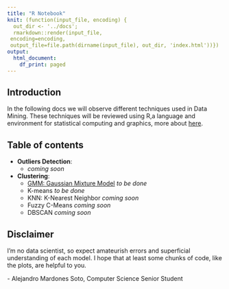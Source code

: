 ```yaml
---
title: "R Notebook"
knit: (function(input_file, encoding) {
  out_dir <- '../docs';
  rmarkdown::render(input_file,
 encoding=encoding,
 output_file=file.path(dirname(input_file), out_dir, 'index.html'))})
output:
  html_document:
    df_print: paged
---
```


## Introduction

In the following docs we will observe different techniques used in Data Mining. These techniques will be reviewed using R,a language and environment for statistical computing and graphics, more about [here](https://www.r-project.org/about.html).

## Table of contents

- **Outliers Detection**:
  * *coming soon*

- **Clustering**:
  * [GMM: Gaussian Mixture Model](./docs/gmm.html) *to be done*
  * K-means *to be done*
  * KNN: K-Nearest Neighbor *coming soon*
  * Fuzzy C-Means *coming soon*
  * DBSCAN *coming soon*
  
## Disclaimer

I'm no data scientist, so expect amateurish errors and superficial understanding of each model. I hope that at least some chunks of code, like the plots, are helpful to you.

\- Alejandro Mardones Soto, Computer Science Senior Student